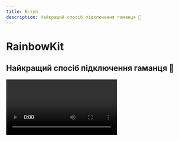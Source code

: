 ```yaml
---
title: Вступ
description: Найкращий спосіб підключення гаманця 🌈
---
```


# RainbowKit

## Найкращий спосіб підключення гаманця 🌈

<Video src="https://res.cloudinary.com/rainbowme/video/upload/s--aTmEjSrr--/f_auto:video,q_auto/v1/rainbowkit/site-assets/rainbowkit-video-cutdown-edit_gy0q16" />

RainbowKit - це бібліотека [React](https://reactjs.org/), яка спрощує додавання підключення гаманця до вашого dapp. Вона інтуїтивно зрозуміла, адаптивна та налаштовується.

### Особливості

#### Управління гаманцем

Готове до використання управління гаманцем для вашого dapp. Крім обробки підключення та відключення гаманців, RainbowKit підтримує численні гаманці, змінює ланцюги підключення, вирішує адреси до ENS, відображає баланс та багато іншого!

#### Налаштовуваний

Ви можете налаштувати інтерфейс користувача RainbowKit, щоб він відповідав вашому брендингу. Ви можете вибрати з кількох попередньо визначених акцентних кольорів та конфігурацій радіусу кордонів. Для більш складних випадків використання, ви можете надати повністю налаштовану тему, відрендерити свою власну кнопку та опустити певні функції. Темний режим включений.

#### Стандарти індустрії

Для кращої взаємодії з більшістю продуктів ми покладаємося на [viem](https://viem.sh) та [wagmi](https://wagmi.sh/) — найбільш поширені бібліотеки у цій сфері.

Стандарти гаманців, такі як EIP-1193 та EIP-6963, підтримуються прямо з коробки, що робить процес підключення гаманця користувачів браузера до вашого dApp простішим, ніж будь-коли.

### Спільнота

Ми раді бачити, як спільнота приймає RainbowKit, піднімає питання та надає зворотний зв'язок. Чи то запит на функцію, звіт про помилку, чи проект для демонстрації, будь ласка, долучайтеся!

- Підняти [питання](https://github.com/rainbow-me/rainbowkit/issues)
- Слідкуйте за нами в [Twitter](https://twitter.com/rainbowdotme)
- Поділіться вашим [відгуком](https://github.com/rainbow-me/rainbowkit/discussions/new?category=feedback)
- Спробуйте на [Codesandbox](https://codesandbox.io/p/sandbox/github/rainbow-me/rainbowkit/tree/main/examples/with-next)
